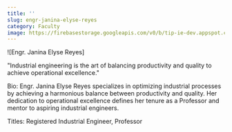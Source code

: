 ```yaml
---
title: ''
slug: engr-janina-elyse-reyes
category: Faculty
image: https://firebasestorage.googleapis.com/v0/b/tip-ie-dev.appspot.com/o/Faculty%26Admin%2FEngr.%20Janina%20Elyse%20Reyes%20(1).png?alt=media&token=21874cfd-df1b-44d0-a250-0e523230a296
---
```


![Engr. Janina Elyse Reyes]

"Industrial engineering is the art of balancing productivity and quality to achieve operational excellence."

Bio: Engr. Janina Elyse Reyes specializes in optimizing industrial processes by achieving a harmonious balance between productivity and quality. Her dedication to operational excellence defines her tenure as a Professor and mentor to aspiring industrial engineers.

Titles: Registered Industrial Engineer, Professor
